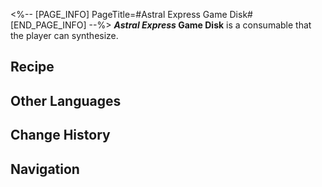 <%-- [PAGE_INFO]
PageTitle=#Astral Express Game Disk#
[END_PAGE_INFO] --%>
{{Consumable Infobox
|title       = ''Astral Express'' Game Disk
|id          = 402029
|image       = Item Astral Express Game Disk.png{{subst:void|<!--$UPLOAD:<<SpriteOutput/ItemFigures/402029.png>-<Item Astral Express Game Disk.png>-<Consumable Icons>>-->}}
|type        = Energy Regen Consumables
|rarity      = 3
|effect      = When used, instantly recovers 4 Technique Points for the team.
|description = A special relic from the Crystalline Temple's ruins on Memliche, unearthed by the Armed Archaeologists at the beginning of 2158 AE. It was a classic video game that predated the Swarm Disaster named ''Astral Express''.<br />This game is based on the historical event of the Express participating in the Memliche War of Independence, depicting a heroic tale of triumphs and defeats, with thrilling turn-based combat mechanics that left all players desperate to play more.
|effectType  = 
|effectType2 = 
|effectType3 = 
|recipe      = {{cx|Source missing}}
|source1     = [[Omni-Synthesizer]]
|source2     = 
|source3     = 
}}
{{Description|''"May this journey lead us starward."''}}
'''''Astral Express'' Game Disk''' is a consumable that the player can synthesize.

==Recipe==
{{Recipe
|type             = Synthesis
|group            = Consumable
|Slime of Harmony = 1
|Mechanical Parts = 3
|Meteoric Alloy   = 2
|sort             = Slime of Harmony;Mechanical Parts;Meteoric Alloy
}}

==Other Languages==
{{Other Languages
|en   = ''Astral Express'' Game Disk
|zhs  = 《星穹列车》游戏光碟
|zht  = 《星穹列車》遊戲光碟
|ja   = 『星穹列車』ゲームディスク
|ko   = ≪은하열차≫ 게임 CD
|es   = Disco del juego «El Expreso Astral»
|fr   = Disque de jeu de ''Stellarotrain''
|ru   = Диск с игрой «Звёздный экспресс»
|th   = "Astral Express" Game Disk
|vi   = Đĩa Game Đội Tàu Astral
|de   = Spieldiskette von „Astralexpress“
|id   = "Astral Express" Game Disk
|pt   = Jogo do "Expresso Astral"
}}

==Change History==
{{Change History|3.0}}

==Navigation==
{{Consumable Navbox}}